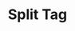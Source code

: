 ---
title: Split Tag
description: The SplitTag component is a specialized tag variant that can be split into multiple sections, useful for displaying complex labels or status indicators.
category: components
tags:
  - split-tag
  - component
  - label
--- 